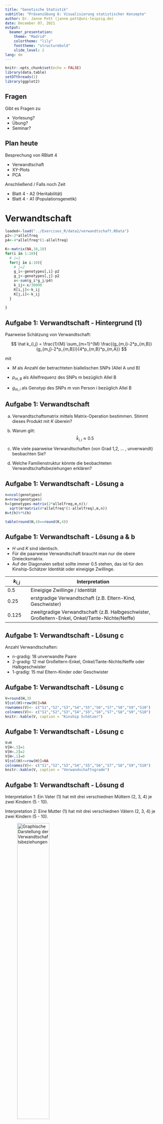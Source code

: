 ```yaml
---
title: "Genetische Statistik"
subtitle: "Präsenzübung 6: Visualisierung statistischer Konzepte"
author: Dr. Janne Pott (janne.pott@uni-leipzig.de)
date: December 07, 2021
output: 
  beamer_presentation:
    theme: "Madrid"
    colortheme: "lily"
    fonttheme: "structurebold"
    slide_level: 2
lang: de
---
```


```r
knitr::opts_chunk$set(echo = FALSE)
library(data.table)
setDTthreads(1)
library(ggplot2)

```

## Fragen

Gibt es Fragen zu

* Vorlesung?
* Übung?
* Seminar?

## Plan heute

Besprechung von RBlatt 4

* Verwandtschaft
* XY-Plots
* PCA 

Anschließend / Falls noch Zeit

* Blatt 4 - A2 (Heritabilität)
* Blatt 4 - A1 (Populationsgenetik)

# Verwandtschaft

```r
loaded<-load("../Exercises_R/data2/verwandtschaft.RData")
p2<-2*allelfreq
p4<-4*allelfreq*(1-allelfreq)

K<-matrix(NA,10,10)
for(i in 1:10){
  # i=1
  for(j in i:10){
    # j=2
    g_i<-genotypes[,i]-p2
    g_j<-genotypes[,j]-p2
    x<-sum(g_i*g_j/p4)
    k_ij<-x/30000
    K[i,j]<-k_ij
    K[j,i]<-k_ij
  }
    
}
```

## Aufgabe 1: Verwandtschaft - Hintergrund (1)

Paarweise Schätzung von Verwandtschaft: 

$$ \hat k_{i,j} = \frac{1}{M} \sum_{m=1}^{M} \frac{(g_{m,i}-2*p_{m,B})(g_{m,j}-2*p_{m,B})}{4*p_{m,B}*p_{m,A}} $$

mit 

* $M$ als Anzahl der betrachteten biallelischen SNPs (Allel A und B)

* $p_{m,B}$ als Allelfrequenz des SNPs m bezüglich Allel B

* $g_{m,i}$ als Genotyp des SNPs m von Person i bezüglich Allel B


## Aufgabe 1: Verwandtschaft 

a) Verwandtschaftsmatrix mittels Matrix-Operation bestimmen. Stimmt dieses Produkt mit *K* überein?

b) Warum gilt: $$ \hat k_{i,i} \approx 0.5$$

c) Wie viele paarweise Verwandtschaften (von Grad 1,2, … , unverwandt) beobachten Sie?

d) Welche Familienstruktur könnte die beobachteten Verwandtschaftsbeziehungen erklären?

## Aufgabe 1: Verwandtschaft - Lösung a

```r
n=ncol(genotypes) 
m=nrow(genotypes) 
h=(genotypes-matrix(2*allelfreq,m,n))/
  sqrt(m*matrix(4*allelfreq*(1-allelfreq),m,n))
H=t(h)%*%(h)

table(round(H,4)==round(K,4))
```

## Aufgabe 1: Verwandtschaft - Lösung a & b

* *H* und *K* sind identisch. 
* Für die paarweise Verwandtschaft braucht man nur die obere Dreiecksmatrix. 
* Auf der Diagonalen selbst sollte immer 0.5 stehen, das ist für den Kinship-Schätzer Identität oder eineigige Zwillinge. 

$k_{i,j}$ | Interpretation
----------|-------------------------------------------------------
0.5 | Eineigige Zwillinge / Identität
0.25 | erstgradige Verwandtschaft (z.B. Eltern-Kind, Geschwister)
0.125| zweitgradige Verwandtschaft (z.B. Halbgeschwister, Großeltern-Enkel, Onkel/Tante-Nichte/Neffe)

## Aufgabe 1: Verwandtschaft - Lösung c

Anzahl Verwandtschaften: 

* n-gradig: 18 unverwandte Paare
* 2-gradig: 12 mal Großeltern-Enkel, Onkel/Tante-Nichte/Neffe oder Halbgeschwister
* 1-gradig: 15 mal Eltern-Kinder oder Geschwister

## Aufgabe 1: Verwandtschaft - Lösung c

```r
V=round(H,3)
V[col(H)<row(H)]=NA
rownames(V)<- c("S1","S2","S3","S4","S5","S6","S7","S8","S9","S10")
colnames(V)<- c("S1","S2","S3","S4","S5","S6","S7","S8","S9","S10")
knitr::kable(V, caption = "Kinship Schätzer")
```

## Aufgabe 1: Verwandtschaft - Lösung c

```r
V=H
V[H<.3]=1 
V[H<.2]=2  
V[H<.1]=0                                                            
V[col(H)<=row(H)]=NA                                                          
colnames(V)<- c("S1","S2","S3","S4","S5","S6","S7","S8","S9","S10")
knitr::kable(V, caption = "Verwandschaftsgrade")
```

## Aufgabe 1: Verwandtschaft - Lösung d

Interpretation 1: Ein Vater (1) hat mit drei verschiednen Müttern (2, 3, 4) je zwei Kindern (5 - 10).

Interpretation 2: Eine Mutter (1) hat mit drei verschiednen Vätern (2, 3, 4) je zwei Kindern (5 - 10).

![Graphische Darstellung der Verwandtschaftsbeziehungen](../Exercises_R/figures/Blatt4_Verwandtschaft.jpg){width=50%}


# XY-Plot

```r
loaded<-load("../Exercises_R/data2/XYPlots.RData")
filt<-grepl("genotype",rownames(daten))
geno<-daten[filt,]
intent<-daten[!filt,]

snpDataX<-geno[,1:200]
snpDataX<-t(snpDataX)
countGenos<-function(x) {return(as.numeric(table(factor(x,levels=-1:2))))}
nrGenos<-apply(snpDataX,2,countGenos)
nrGenos<-t(nrGenos)
colnames(nrGenos)<-c("miss","AA","AB","BB")
heteroRate<-apply(nrGenos,1,function(x) x[3]/sum(x[2:4]))
```

## Aufgabe 2: XY-Plot - Hintergrund (1)

In genetischen Studien gibt es zwei Quellen für das Geschlecht:

* Datenbankgeschlecht: wie im Fragebogen angegeben, insbesondere auch divers
* Genetisches Geschlecht: im Genotyp-Calling bestimmt (Intensität der SNPs auf Chr. X & Y)

Mit dem XY-Plots kann man Probenvertauschungen und genetische Ausreißer entdecken. Grundannahmen: 

* Intensität von X-SNPs in Frauen doppelt so stark wie in Männern
* Intensität von Y-SNPs in Frauen nur Hintergrundrauschen
* Heterozygotenrate in Frauen etwa 25%, in Männern 0%

## Aufgabe 2: XY-Plot

a) Gesamtintensitäten pro Sample für X und Y bestimmen

b) Plots:
  
    i.	X-Intensität – Y-Intensität
  
    ii.	X-Intensität – X-Heterozygosität
  
    iii.	Y-Intensität – X-Heterozygosität

## Aufgabe 2: XY-Plot - Lösung a)

```r
# Mittelwert pro SNP und Sample
all<-seq(from=1,to=dim(intent)[1],by=2)
data.a<-intent[all,]             
data.b<-intent[all+1,]
dataInt<-(data.a+data.b)/2   

# mittlere Intensitäten pro Chromosom
dataIntX<-dataInt[,1:200]
dataIntY<-dataInt[,201:300]
IntX<-rowMeans(dataIntX)          
IntY<-rowMeans(dataIntY)          

# Normierung der Intensitäten nach dem 75%-Quantil
IntX2<-IntX/boxplot(IntX,plot=F)$stats[4]
IntY2<-IntY/boxplot(IntY,plot=F)$stats[4]

myDat<-data.frame(samples,IntX,IntY,IntX2,IntY2,heteroRate)

```

## Aufgabe 2: XY-Plot - Lösung a)

```r
knitr::kable(myDat[1:3,1:4], position = "!b")
knitr::kable(myDat[1:3,5:8], position = "!b")
```

```r
# table(myDat$sex_datenbank,myDat$sex_computed)

myDat$sexLabel[myDat$sex_datenbank=="male"&myDat$sex_computed=="male"]<-"1/male"
myDat$sexLabel[myDat$sex_datenbank=="male"&myDat$sex_computed=="unknown"]<-"1/unknown"
myDat$sexLabel[myDat$sex_datenbank=="male"&myDat$sex_computed=="female"]<-"1/female"
myDat$sexLabel[myDat$sex_datenbank=="female"&myDat$sex_computed=="male"]<-"2/male"
myDat$sexLabel[myDat$sex_datenbank=="female"&myDat$sex_computed=="unknown"]<-"2/unknown"
myDat$sexLabel[myDat$sex_datenbank=="female"&myDat$sex_computed=="female"]<-"2/female"

#table(myDat$sexLabel)

myDat$category[myDat$sexLabel == "1/male"] <- 1
myDat$category[myDat$sexLabel == "2/female"] <- 2
myDat$category[myDat$sexLabel == "1/unknown"] <- 3
myDat$category[myDat$sexLabel == "2/unknown"] <- 4
myDat$category[myDat$sexLabel == "1/female"] <- 5
myDat$category[myDat$sexLabel == "2/male"] <- 6

ordering<-order(myDat$category)
myDat<-myDat[ordering,]
```

## Aufgabe 2: XY-Plot - Lösung c)

```r
myPlot1 <- ggplot() +
  geom_point(data=myDat,aes(x=IntX2,y=IntY2,color=sexLabel,
                            shape=sexLabel),size=4) +
  xlab("X Intensität") + ylab("Y Intensität") + 
  ggtitle("XY Plot mit 300 Samples") +
  scale_colour_manual(name="submitted/computed",
                values=c("red","blue","orange",
                         "darkseagreen","cyan","magenta")) +
  scale_shape_manual(name="submitted/computed",
                     values=c(17,17,17,19,19,19)) +
  theme(legend.justification=c(1,1),
        legend.text=element_text(size=10),
        legend.title=element_text(size=10)) +
  theme(axis.text=element_text(size=10),
        axis.title=element_text(size=10),
        plot.title=element_text(size=15))

```

## Aufgabe 2: XY-Intensity Plot
```r
myPlot1
```


## Aufgabe 2: X-Intensity-Heterozygosity Plot 

```r
myPlot2 <- ggplot() +
  geom_point(data=myDat,aes(x=IntX2,y=heteroRate,color=sexLabel,shape=sexLabel),size=4) +
  xlab("X Intensität") + ylab("X Heterozygosität") + ggtitle("XX Plot mit 300 Samples") +
  scale_colour_manual(name="submitted/computed",
                      values=c("red","blue","orange","darkseagreen","cyan","magenta")) +
  scale_shape_manual(name="submitted/computed",values=c(17,17,17,19,19,19)) +
  theme(legend.justification=c(1,1),legend.text=element_text(size=10),
        legend.title=element_text(size=10)) +
  theme(axis.text=element_text(size=10), axis.title=element_text(size=10),
        plot.title=element_text(size=15))
myPlot2

```

## Aufgabe 2: Y-Intensity-Heterozygosity Plot 

```r
myPlot3 <- ggplot() +
  geom_point(data=myDat,aes(x=IntY2,y=heteroRate,color=sexLabel,shape=sexLabel),size=4) +
  xlab("Y Intensität") + ylab("X Heterozygosität") + ggtitle("YX Plot mit 300 Samples") +
  scale_colour_manual(name="submitted/computed",
                      values=c("red","blue","orange","darkseagreen","cyan","magenta")) +
  scale_shape_manual(name="submitted/computed",values=c(17,17,17,19,19,19)) +
  theme(legend.justification=c(1,1),legend.text=element_text(size=10),
        legend.title=element_text(size=10)) +
  theme(axis.text=element_text(size=10), axis.title=element_text(size=10),
        plot.title=element_text(size=15))
myPlot2

```

## Aufgabe 2: XY-Plots - Lösung b)

Man kann folgende Ausreißer erkennen: 

1) Frauen mit zu hoher oder zu niedriger X-Intensität (Mono-X oder Triple-X Frauen)
2) Männer mit zu hoher Y-Intensität (Doppel-Y Männer)
3) Männer mit zu hoher X-Intensität (Doppel-X Männer)
4) Frauen mit zu hoher oder zu niedriger X-Heterozygosität 
5) Samples mit Sex-Mismatches zwischen Datenbank und Berechnung

1)-4) Samples sollten für gonosomale Analysen gefiltert werden (autosomal ok).
5) Sex-Mismatches müssen immer gefiltert werden, auch für autosomale Analysen!

## Aufgabe 2: XY-Intensity Plot 

```r
# Auffaelligkeiten: 10 Samples
filter_1<-myDat$sexLabel=="2/female"&((myDat$IntX2>1.1)|(myDat$IntX2<0.9))
filter_2<-myDat$sexLabel=="1/male"&myDat$IntY2>1.1
filter_3<-myDat$sexLabel=="1/unknown"&myDat$IntX2>0.9
filter_4<-myDat$sex_datenbank=="female"&((myDat$heteroRate>0.35)|(myDat$heteroRate<0.15))
filter_5<-myDat$sexLabel=="2/male"|myDat$sexLabel=="1/female"

circleObject<- myDat[filter_1 | filter_2 | filter_3 | filter_4 | filter_5,]

# jetzt plotten
myPlot1 <- ggplot() +
  geom_point(data=myDat,aes(x=IntX2,y=IntY2,color=sexLabel,shape=sexLabel),size=4) +
  xlab("X Intensität") + ylab("Y Intensität") + ggtitle("XY Plot mit 300 Samples") +
  scale_colour_manual(name="submitted/computed",
                      values=c("red","blue","orange","darkseagreen","cyan","magenta")) +
  scale_shape_manual(name="submitted/computed",values=c(17,17,17,19,19,19)) +
  theme(legend.justification=c(1,1),legend.text=element_text(size=10),
        legend.title=element_text(size=10)) +
  theme(axis.text=element_text(size=10), axis.title=element_text(size=10),
        plot.title=element_text(size=15)) +  
  geom_point(data=circleObject,aes(x=IntX2,y=IntY2),color="black",size=10,shape=21)
myPlot1
```

## Aufgabe 2: X-Intensity-Heterozygosity Plot 

```r
myPlot2 <- ggplot() +
  geom_point(data=myDat,aes(x=IntX2,y=heteroRate,color=sexLabel,shape=sexLabel),size=4) +
  xlab("X Intensität") + ylab("X Heterozygosität") + ggtitle("XX Plot mit 300 Samples") +
  scale_colour_manual(name="submitted/computed",
                      values=c("red","blue","orange","darkseagreen","cyan","magenta")) +
  scale_shape_manual(name="submitted/computed",values=c(17,17,17,19,19,19)) +
  theme(legend.justification=c(1,1),legend.text=element_text(size=10),
        legend.title=element_text(size=10)) +
  theme(axis.text=element_text(size=10), axis.title=element_text(size=10),
        plot.title=element_text(size=15)) +  
  geom_point(data=circleObject,aes(x=IntX2,y=heteroRate),color="black",size=10,shape=21)
myPlot2

```

## Aufgabe 2: Y-Intensity-Heterozygosity Plot 

```r
myPlot3 <- ggplot() +
  geom_point(data=myDat,aes(x=IntY2,y=heteroRate,color=sexLabel,shape=sexLabel),size=4) +
  xlab("Y Intensität") + ylab("X Heterozygosität") + ggtitle("YX Plot mit 300 Samples") +
  scale_colour_manual(name="submitted/computed",
                      values=c("red","blue","orange","darkseagreen","cyan","magenta")) +
  scale_shape_manual(name="submitted/computed",values=c(17,17,17,19,19,19)) +
  theme(legend.justification=c(1,1),legend.text=element_text(size=10),
        legend.title=element_text(size=10)) +
  theme(axis.text=element_text(size=10), axis.title=element_text(size=10),
        plot.title=element_text(size=15)) +  
  geom_point(data=circleObject,aes(x=IntY2,y=heteroRate),color="black",size=10,shape=21)
myPlot3

```

# PCA

```r
plink_call<-"C:/Programme/plink2/plink2"

```

## PCA 1 - Datenvorbereitung - SNPs filtern

**Hinweis**: Es sollten am Ende 206,233 SNPs sein!

```r
myTab<-read.table("../Exercises_R/data2/mySnps.txt")
rslist<-fread("../Exercises_R/data2/1KG_PCA.bim",
              sep="\t",stringsAsFactors=F)
table(is.element(myTab$V1,rslist$V2))
filt<-is.element(myTab$V1,rslist$V2)
dummy<-as.character(myTab$V1[filt])
write.table(dummy,file="PCA/mySnps_filtered.txt",
            quote=F,row.names=F,col.names=F)
```

## PCA 2 - Datenvorbereitung - Samples filtern

```r
fam.data<-read.table("../Exercises_R/data2/1KG_PCA.fam",
                     stringsAsFactors=F,sep=" ")
ethno<-substr(fam.data$V2,1,3)
v.ethno<-c("AFR","ASN","EUR")
n.ethno<-min(table(ethno)[v.ethno])
samp.auswahl<-rep(F,length(ethno))
set.seed(2)
for(i in v.ethno){
  samp.auswahl[ethno==i] <-  1:sum(ethno==i) %in% 
    sample(sum(ethno==i),n.ethno)
}
table(ethno[samp.auswahl])
```

## PCA 2 - Datenvorbereitung - Samples filtern

**Hinweis**: Es sollten am Ende 3*246 Individuen sein!

```r
fam.data.restr<-fam.data[samp.auswahl,]

write.table(fam.data.restr,file="PCA/mySamples.txt",
            quote=F,row.names=F,col.names=F)
```

## PCA 3 - Datenvorbereitung - SNPs prunen

**Hinweis**: Es sollten am Ende 117,351 SNPs sein. 

```r
call1<-paste(plink_call,
             "--bfile ../Exercises_R/data2/1KG_PCA",
             "--extract PCA/mySnps_filtered.txt",
             "--keep PCA/mySamples.txt",
             "--indep-pairwise 50 5 0.2",
             "--out PCA/pruning_filter", 
             sep=" ")
system(call1)
```

## PCA 4 - Datenvorbereitung - Datensatz erstellen

```r
call2<-paste(plink_call,
             "--bfile ../Exercises_R/data2/1KG_PCA",
             "--extract PCA/pruning_filter.prune.in",
             "--keep PCA/mySamples.txt",
             "--make-bed",
             "--out PCA/pruned_data", 
             sep=" ")
system(call2)
```

## PCA 5 - Eigentliche PCA berechnen

```r
call3<-paste(plink_call,
             "--bfile PCA/pruned_data",
             "--pca",
             "--out PCA/pca_out",
             sep=" ")
system(call3)
```

## PCA 6 - PCA auswerten

```r
pca2values<-read.table("PCA/pca_out.eigenval")$V1
pca2vector<-read.table("PCA/pca_out.eigenvec",
                       stringsAsFactors=F,sep="\t")

(pca2values[1])/sum(pca2values)
(pca2values[1]+pca2values[2])/sum(pca2values)

xmin<-min(pca2vector[,3]);xmax<-max(pca2vector[,3])
ymin<-min(pca2vector[,4]);ymax<-max(pca2vector[,4])
```

## PCA 6 - PCA Plot der ersten 2 EVs

```r
myMain1="PCA 1000Genomes (3*246 Samples, 121970 geprunte SNPs)"
plot(0,0,col="white",xlim=c(xmin,xmax),ylim=c(ymin,ymax),
     main=myMain1,
     xlab="1. Hauptkomponente",ylab="2. Hauptkomponente")
lines(pca2vector[substr(fam.data.restr$V2,1,3)=="AFR",c(3,4)],
      col=alpha("black",0.1),type="p",pch=19,cex=1.9)
lines(pca2vector[substr(fam.data.restr$V2,1,3)=="ASN",c(3,4)],
      col=alpha("red",0.1),type="p",pch=19,cex=1.9)
lines(pca2vector[substr(fam.data.restr$V2,1,3)=="EUR",c(3,4)],
      col=alpha("blue",0.1),type="p",pch=19,cex=1.9)
legend("bottomleft",legend=v.ethno,col=c("black","red","blue"),pch=19)

```

## PCA 6 - PCA Plot der ersten 2 EVs

```r
myMain1="PCA 1000Genomes (3*246 Samples, 121970 geprunte SNPs)"
plot(0,0,col="white",xlim=c(xmin,xmax),ylim=c(ymin,ymax),
     main=myMain1,
     xlab="1. Hauptkomponente",ylab="2. Hauptkomponente")
lines(pca2vector[substr(fam.data.restr$V2,1,3)=="AFR",c(3,4)],
      col=alpha("black",0.1),type="p",pch=19,cex=1.9)
lines(pca2vector[substr(fam.data.restr$V2,1,3)=="ASN",c(3,4)],
      col=alpha("red",0.1),type="p",pch=19,cex=1.9)
lines(pca2vector[substr(fam.data.restr$V2,1,3)=="EUR",c(3,4)],
      col=alpha("blue",0.1),type="p",pch=19,cex=1.9)
legend("bottomleft",legend=v.ethno,col=c("black","red","blue"),pch=19)

```

## PCA - Interpretation

* Die ersten zwei Haupkomponenten trennen die Ethnien auf.
* Beide Vektoren erklären etwa 78% der Varianz in den Genetik-Daten.
* Wenn man das ganz für alle Samples wiederholt erklären die ersten beiden Eigenwerte 84% der genetischen Varianz. 

## PCA - Alle Samples

```r
call4<-paste(plink_call,
             "--bfile ../Exercises_R/data2/1KG_PCA",
             "--extract PCA/mySnps_filtered.txt",
             "--indep-pairwise 50 5 0.2",
             "--out PCA/pruning_filter2", 
             sep=" ")
#system(call4)

call5<-paste(plink_call,
             "--bfile ../Exercises_R/data2/1KG_PCA",
             "--extract PCA/pruning_filter2.prune.in",
             "--make-bed",
             "--out PCA/pruned_data2", 
             sep=" ")
#system(call5)

call6<-paste(plink_call,
             "--bfile PCA/pruned_data2",
             "--pca",
             "--out PCA/pca_out2", 
             sep=" ")
#system(call6)

pca2values<-read.table("PCA/pca_out2.eigenval")$V1
pca2vector<-read.table("PCA/pca_out2.eigenvec",
                       stringsAsFactors=F,sep="\t")

# (pca2values[1])/sum(pca2values)
# (pca2values[1]+pca2values[2])/sum(pca2values)

xmin<-min(pca2vector[,3]);xmax<-max(pca2vector[,3])
ymin<-min(pca2vector[,4]);ymax<-max(pca2vector[,4])

myMain2<-"PCA 1000Genomes (1092 Samples, 115204 geprunte SNPs)"
plot(0,0,col="white",xlim=c(xmin,xmax),ylim=c(ymin,ymax),
     main=myMain2,
     xlab="1. Hauptkomponente",ylab="2. Hauptkomponente")
lines(pca2vector[substr(fam.data$V2,1,3)=="AFR",c(3,4)],
      col=alpha("black",0.1),type="p",pch=19,cex=1.9)
lines(pca2vector[substr(fam.data$V2,1,3)=="ASN",c(3,4)],
      col=alpha("red",0.1),type="p",pch=19,cex=1.9)
lines(pca2vector[substr(fam.data$V2,1,3)=="EUR",c(3,4)],
      col=alpha("blue",0.1),type="p",pch=19,cex=1.9)
lines(pca2vector[substr(fam.data$V2,1,3)=="AMR",c(3,4)],
      col=alpha("green",0.1),type="p",pch=19,cex=1.9)
legend("bottomleft",legend=c(v.ethno,"AMR"),col=c("black","red","blue","green"),pch=19)
```

# Heritabilität

## Heritabilität - Definition

**Heritabilität**: Anteil der Varianz eines Merkmals, der durch die Genetik erklärt wird. Beantwortet in wie fern Gene den Unterschied (Varianz) einer Eigenschaft erklären, **NICHT** welche Gene die Eigenschaft beeinflussen. 

$$ h^2 = \frac{Var(Genetik)}{Var(Merkmal)} = \frac{Var(Gen.)}{Var(Gen.) + Var(Umw.) + 2 \cdot Cov(Gen., Umw.)}$$

Einfachste Methode zur Bestimmung von $h^2$: Zwillingsstudie & Falconers Formel $h^2=2 \cdot (r(MZ) - r(DZ))$ (Vergleich der Merkmalskonkordanz zwischen monozygoten (MZ) und dizygoten (DZ) Zwilligen). 

Alternative: GCTA, LDHub

## Heritabilität - Aussage 1

a) Falls eine Person die Veranlagung einer Krankheit hat, die eine Heritabilität von 1 besitzt, wird diese Person auch die Krankheit erleiden. 

## Heritabilität - Aussage 1

a) Falls eine Person die Veranlagung einer Krankheit hat, die eine Heritabilität von 1 besitzt, wird diese Person auch die Krankheit erleiden. 

**Fast immer falsch**. Bsp. Phenylketonurie (PKU, angeborene Stoffwechselstörung, autosomal-rezessiv, >400 Mutationen im Gen Phenylalaninhydroxylase bekannt, Mutationen beeinflussen das Ausmaß der Aktivitätseinschränkung) – hat Heritabilität 1, aber bei geeigneter Diät bricht die Krankheit nicht aus. 

## Heritabilität - Aussage 2

b) Die Heritabilität Finger an jeder Hand zu haben ist 1 (oder fast 1). 

## Heritabilität - Aussage 2

b) Die Heritabilität Finger an jeder Hand zu haben ist 1 (oder fast 1). 

**Falsch**, sie liegt nahe bei 0. Ursache ist hier fast immer Fehlbildungen aufgrund Medikamente / andere Substanzen in der Embryonalphase („Teratogens“) oder Unfälle im Erwachsenenalter 

## Heritabilität - Aussage 3

c) Die Begriffe „Heritabilität“ und „ererbt“ bedeuten fast das Gegenteil. 

## Heritabilität - Aussage 3

c) Die Begriffe „Heritabilität“ und „ererbt“ bedeuten fast das Gegenteil. 

**Richtig**. Je mehr ein Merkmal ererbt wird, desto niedriger ist dessen Heritabilität. 

## Heritabilität - Aussage 4

d) In Amerika der 1950er Jahre war die Heritabilität für das Tragen von Ohrringen sehr hoch. 

## Heritabilität - Aussage 4

d) In Amerika der 1950er Jahre war die Heritabilität für das Tragen von Ohrringen sehr hoch. 

**Richtig**. Fast nur Frauen haben in dieser Zeit Ohrringe getragen --> stellt quasi die Heritabilität vom Geschlecht dar. 

## Heritabilität - Aussage 5

e) Die Heritabilität von eineiigen Zwillingen ist 1. 

## Heritabilität - Aussage 5

e) Die Heritabilität von eineiigen Zwillingen ist 1. 

**Falsch**, sie haben eine Heritabilität von 0. Jede Variation kommt durch die Umwelt zustande. 

## Heritabilität - Aussage 6

f) Je mehr sich die Umwelt für verschieden Populationen mit unterschiedlicher Heritabilität angleicht, desto höher wird die (Gesamt-)Heritabilität. 

## Heritabilität - Aussage 6

f) Je mehr sich die Umwelt für verschieden Populationen mit unterschiedlicher Heritabilität angleicht, desto höher wird die (Gesamt-)Heritabilität. 

**Richtig**. Je ähnlicher die Umwelt wird, desto niedriger wird deren Varianz und der Anteil der Genetik steigt. 

# Populationsgenetik

## Populationsgenetik - Aufgabe

a) Bestimmung von $p_i$ und $q_i$

b) Berechnung von Inzuchtskoeffizient $F_i$

c) Warum Varianz = Heterozygosität?

d) Bestimmung von $H_I$, $H_S$ und $H_T$ 

e) Berechnung des Fixationsindex $F_ST$

f) Interpretation 

Genotyp      | AA  | AB  | BB 
------------ | --- | --- | ---
Population 1 | 125 | 250 | 125
Population 2 |  50 |  30 |  20
Population 3 | 100 | 500 | 400

## Populationsgenetik - Lösung a)

$$ p=\begin{pmatrix} (2\text{AA}_1 + \text{AB}_1)/2n_1 \\ (2\text{AA}_2 + \text{AB}_2)/2n_2 \\ (2\text{AA}_3 + \text{AB}_3)/2n_3 \end{pmatrix} = \begin{pmatrix} 500/1000 \\ 130/200 \\ 700/2000 \end{pmatrix} = \begin{pmatrix} 0.5 \\ 0.65 \\ 0.35 \end{pmatrix}, q=1-p=\begin{pmatrix} 0.5 \\ 0.35 \\ 0.65 \end{pmatrix}$$

\begin{align}
\bar{p} &= \frac{2 \cdot (AA_1+AA_2+AA_3) + (AB_1+AB_2+AB_3)}{2\cdot (n_!+n_2+n_3)} \notag \\
&= \frac{2\cdot 275 + 780}{2\cdot 1600} = 0.416 \notag \\
\bar{q} &= 0.584 \notag
\end{align}

## Populationsgenetik - Lösung b)

Beobachtete Heterozygosität:

$$ p_{obs}(AB)=\begin{pmatrix} \text{AB}_1/n_1 \\ \text{AB}_2/n_2 \\ \text{AB}_3/n_3 \end{pmatrix} = \begin{pmatrix} 250/500 \\ 30/100 \\ 500/1000 \end{pmatrix} = \begin{pmatrix} 0.5 \\ 0.3 \\ 0.5 \end{pmatrix} $$

Erwartete Heterozygosität:

$$ p_{exp}(AB)= 2 \cdot p \cdot q =\begin{pmatrix} 2 \cdot 0.5 \cdot 0.5 \\ 2 \cdot 0.65 \cdot 0.35 \\ 2 \cdot 0.35 \cdot 0.65 \end{pmatrix} = \begin{pmatrix} 0.5 \\ 0.455 \\ 0.455 \end{pmatrix} $$

Inzuchtskoeffizient: 

$$F= \frac{p_{exp}(AB) - p_{obs}(AB)}{p_{exp}(AB)} = \begin{pmatrix} (0.5 - 0.5)/0.5 \\ (0.455 - 0.3)/0.455 \\  (0.455 - 0.5)/0.455 \end{pmatrix} = \begin{pmatrix} 0 \\ 0.34 \\ -0.10 \end{pmatrix}$$

## Populationsgenetik - Lösung c)

* Binomialverteilung $B(k|n,p)$: 
* Allel A zählt als Erfolg, Allel B als Misserfolg. 
* n=2, weil pro Genotyp zweimal gezogen 
* Erfolgswahrscheinlichkeit entspricht der Allelfrequenz ($p$). 
* Bei zwei Treffern ($k=2$) erhält man den Genotyp AA ($P(AA)=B(2|2,p)$)
* Die Varianz unter Bionomialverteilung ist immer $Var(X)=n \cdot p \cdot q =2pq=p_{exp}(AB)$ im HWE. 

## Populationsgenetik - Lösung d) & e)

\begin{align}
H_I &= \frac{p_{ops}^T \cdot n}{N_{total}} = \frac{250 + 30 + 500}{1600}= 0.4875 \notag \\
H_S &= \frac{p_{exp}^T \cdot n}{N_{total}} = \frac{0.5 \cdot 500 + 0.455 \cdot 100 + 0.455 \cdot 1000}{1600}=0.470 \notag \\
H_T &= 2 \cdot \bar{p} \cdot \bar{q} = 0.486 \notag \\
F_{ST} &= 1 - \frac{H_S}{H_T} = 0.034 \notag \\
F_{IT} &= 1 - \frac{H_I}{H_T} = -0.0031 \notag 
\end{align}

## Populationsgenetik - Lösung f)

Interpretation:

* Population 1 ist im HWE
* Population 2 hat weniger Heterozygote als erwartet --> Hinweis für *inbreeding* (Inzucht; Verletzung von HWE weil keine zufällige Partnerwahl, sondern eher Verwandte)
* Population 3 hat mehr Heterozygote als erwartet --> Hinweis für *outbreeding* (Auszucht; Verletzung von HWE weil keine zufällige Partnerwahl, sondern alle Verwandten ausgeschlossen)
* Subpopulationen sind für etwa 3.4% der gesamten genetischen Variation verantwortlich
* Die Geamtpopulation zeigt keine Anzeichen für Inzucht

# Zusammenfassung

## Zusammenfassung

* Warum kann PCA und Verwandtschaft zu Adjustierung auf Stratifikationsbias genutzt werden?
* Welche Ausreißer in einem XY-Plot müssen gefiltert werden?
* Was ist Heritabiliät?

